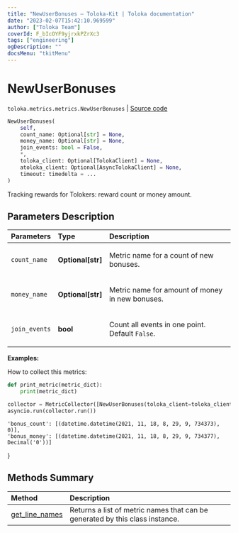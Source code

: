 ```yaml
---
title: "NewUserBonuses — Toloka-Kit | Toloka documentation"
date: "2023-02-07T15:42:10.969599"
author: ["Toloka Team"]
coverId: F_bIcOYF9yjrxkPZrXc3
tags: ["engineering"]
ogDescription: ""
docsMenu: "tkitMenu"
---
```


# NewUserBonuses
`toloka.metrics.metrics.NewUserBonuses` | [Source code](https://github.com/Toloka/toloka-kit/blob/v1.1.3/src/metrics/metrics.py#L185)

```python
NewUserBonuses(
    self,
    count_name: Optional[str] = None,
    money_name: Optional[str] = None,
    join_events: bool = False,
    *,
    toloka_client: Optional[TolokaClient] = None,
    atoloka_client: Optional[AsyncTolokaClient] = None,
    timeout: timedelta = ...
)
```

Tracking rewards for Tolokers: reward count or money amount.

## Parameters Description

| Parameters | Type | Description |
| :----------| :----| :-----------|
`count_name`|**Optional\[str\]**|<p>Metric name for a count of new bonuses.</p>
`money_name`|**Optional\[str\]**|<p>Metric name for amount of money in new bonuses.</p>
`join_events`|**bool**|<p>Count all events in one point.  Default `False`.</p>

**Examples:**

How to collect this metrics:
```python
def print_metric(metric_dict):
    print(metric_dict)

collector = MetricCollector([NewUserBonuses(toloka_client=toloka_client)], print_metric)
asyncio.run(collector.run())
```
    'bonus_count': [(datetime.datetime(2021, 11, 18, 8, 29, 9, 734373), 0)],
    'bonus_money': [(datetime.datetime(2021, 11, 18, 8, 29, 9, 734377), Decimal('0'))]
}
## Methods Summary

| Method | Description |
| :------| :-----------|
[get_line_names](/docs-new/toloka-kit/reference/toloka.metrics.metrics.NewUserBonuses.get_line_names)| Returns a list of metric names that can be generated by this class instance.
